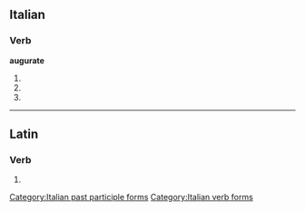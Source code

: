 ==Italian==

===Verb===
'''augurate'''

# {{form of|[[second-person|Second-person]] [[plural]] [[present tense]]|augurare|lang=Italian}}
# {{form of|Second-person plural [[imperative]]|augurare|lang=Italian}}
# {{form of|[[feminine|Feminine]] plural|augurato}}

[[Category:Italian past participle forms]]
[[Category:Italian verb forms]]

----

==Latin==

===Verb===
{{la-verb-form|augurāte}}

# {{conjugation of|auguro|augurō|1|p|pres|act|imp|lang=la}}